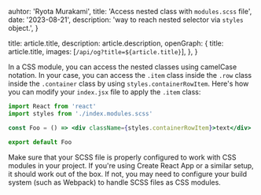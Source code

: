 
  auhtor: 'Ryota Murakami',
  title: 'Access nested class with `modules.scss` file',
  date: '2023-08-21',
  description: 'way to reach nested selector via `styles` object.',
}

  title: article.title,
  description: article.description,
  openGraph: {
    title: article.title,
    images: [`/api/og?title=${article.title}`],
  },
}


In a CSS module, you can access the nested classes using camelCase notation. In your case, you can access the `.item` class inside the `.row` class inside the `.container` class by using `styles.containerRowItem`. Here's how you can modify your `index.jsx` file to apply the `.item` class:

```jsx
import React from 'react'
import styles from './index.modules.scss'

const Foo = () => <div className={styles.containerRowItem}>text</div>

export default Foo
```

Make sure that your SCSS file is properly configured to work with CSS modules in your project. If you're using Create React App or a similar setup, it should work out of the box. If not, you may need to configure your build system (such as Webpack) to handle SCSS files as CSS modules.

